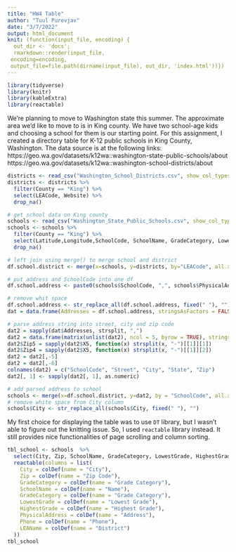```yaml
---
title: "HW4 Table"
author: "Tuul Purevjav"
date: "3/7/2022"
output: html_document
knit: (function(input_file, encoding) {
  out_dir <- 'docs';
  rmarkdown::render(input_file,
 encoding=encoding,
 output_file=file.path(dirname(input_file), out_dir, 'index.html'))})
---
```


```r
library(tidyverse)
library(knitr)
library(kableExtra)
library(reactable)
```

We're planning to move to Washington state this summer.  The approximate area we'd like to move to is in King county.  We have two school-age kids and choosing a school for them is our starting point. For this assignment, I created a directory table for K-12 public schools in King County, Washington. 
The data source is at the following links:
https://geo.wa.gov/datasets/k12wa::washington-state-public-schools/about
https://geo.wa.gov/datasets/k12wa::washington-school-districts/about


```r
districts <- read_csv("Washington_School_Districts.csv", show_col_types = FALSE)
districts <- districts %>% 
  filter(County == "King") %>% 
  select(LEACode, Website) %>% 
  drop_na()

# get school data on King county
schools <- read_csv("Washington_State_Public_Schools.csv", show_col_types = FALSE)
schools <- schools %>%
  filter(County == "King") %>%
  select(Latitude,Longitude,SchoolCode, SchoolName, GradeCategory, LowestGrade, HighestGrade, PhysicalAddress, Email, Phone, LEACode, LEAName) %>%
  drop_na()
```

```r
# left join using merge() to merge school and district
df.school.district <- merge(x=schools, y=districts, by="LEACode", all.x=TRUE)
```

```r
# put address and SchoolCode into one df
df.school.address <- paste0(schools$SchoolCode, ",", schools$PhysicalAddress)

# remove whit space
df.school.address <- str_replace_all(df.school.address, fixed(" "), "")
dat = data.frame(Addresses = df.school.address, stringsAsFactors = FALSE)

# parse address string into street, city and zip code
dat2 = sapply(dat$Addresses, strsplit, ",")
dat2 = data.frame(matrix(unlist(dat2), ncol = 5, byrow = TRUE), stringsAsFactors = FALSE)
dat2$Zip5 = sapply(dat2$X5, function(x) strsplit(x, "-")[[1]][1])
dat2$Zip4 = sapply(dat2$X5, function(x) strsplit(x, "-")[[1]][2])
dat2 = dat2[,-5]
dat2 = dat2[,-6]
colnames(dat2) = c("SchoolCode", "Street", "City", "State", "Zip")
dat2[, 1] <- sapply(dat2[, 1], as.numeric)
```

```r
# add parsed address to school
schools <- merge(x=df.school.district, y=dat2, by = "SchoolCode", all.x=TRUE)
# remove white space from City column
schools$City <- str_replace_all(schools$City, fixed(" "), "")
```

My first choice for displaying the table was to use `DT` library, but I wasn't able to figure out the knitting issue.  So, I used `reactable` library instead. It still provides nice functionalities of page scrolling and column sorting.
```r
tbl_school <- schools  %>%
  select(City, Zip, SchoolName, GradeCategory, LowestGrade, HighestGrade, PhysicalAddress, Phone, LEAName) %>%
  reactable(columns = list(
    City = colDef(name = "City"),
    Zip = colDef(name = "Zip Code"),
    GradeCategory = colDef(name = "Grade Category"),
    SchoolName = colDef(name = "Name"),
    GradeCategory = colDef(name = "Grade Category"),
    LowestGrade = colDef(name = "Lowest Grade"),
    HighestGrade = colDef(name = "Highest Grade"),
    PhysicalAddress = colDef(name = "Address"),
    Phone = colDef(name = "Phone"),
    LEAName = colDef(name = "District")
  ))
tbl_school
```


